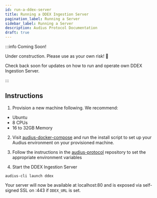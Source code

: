 ```yaml
---
id: run-a-ddex-server
title: Running a DDEX Ingestion Server
pagination_label: Running a Server
sidebar_label: Running a Server
description: Audius Protocol Documentation
draft: true
---
```



:::info Coming Soon!

Under construction. Please use as your own risk! 🚧

Check back soon for updates on how to run and operate own DDEX Ingestion Server.

:::

## Instructions

1. Provision a new machine following. We recommend:
  - Ubuntu
  - 8 CPUs
  - 16 to 32GB Memory

2. Visit [audius-docker-compose](https://github.com/AudiusProject/audius-docker-compose) and 
run the install script to set up your Audius environment on your provisioned machine.

3. Follow the instructions in the [audius-protocol](https://github.com/AudiusProject/audius-protocol/tree/main/packages/ddex)
repository to set the appropriate environment variables

4. Start the DDEX Ingestion Server

```
audius-cli launch ddex
```

Your server will now be available at localhost:80 and is exposed via self-signed SSL on :443 if `DDEX_URL`
is set.
